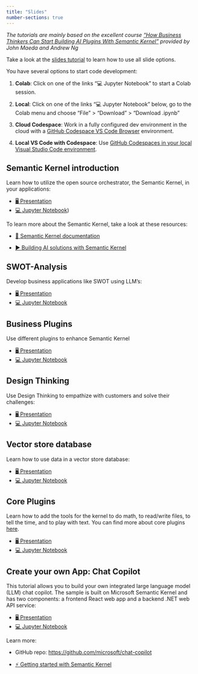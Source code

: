 ```yaml
---
title: "Slides"
number-sections: true
---
```


*The tutorials are mainly based on the excellent course ["How Business Thinkers Can Start Building AI Plugins With Semantic Kernel"](https://www.deeplearning.ai/short-courses/microsoft-semantic-kernel/) provided by John Maeda and Andrew Ng*



::: {.callout-note appearance="simple"}
Take a look at the [slides tutorial](https://kirenz.github.io/lab-toolkit/slides/slides.html#/title-slide) to learn how to use all slide options. 
:::

You have several options to start code development:

1. **Colab**: Click on one of the links "💻 Jupyter Notebook" to start a Colab session. 

2. **Local**: Click on one of the links "💻 Jupyter Notebook" below, go to the Colab menu and choose "File" > "Download" > "Download .ipynb"

3. **Cloud Codespace**: Work in a fully configured dev environment in the cloud with a [GitHub Codespace VS Code Browser](https://github.com/kirenz/lab-semantic-kernel/blob/main/README.md) environment.

4. **Local VS Code with Codespace**: Use [GitHub Codespaces in your local Visual Studio Code environment](https://docs.github.com/en/codespaces/developing-in-codespaces/using-github-codespaces-in-visual-studio-code).



## Semantic Kernel introduction

Learn how to utilize the open source orchestrator, the Semantic Kernel, in your applications:

::: {.callout-tip appearance="simple" icon=false}
- [🖥️ Presentation](slides/1_kernel.qmd)
- [💻 Jupyter Notebook](https://colab.research.google.com/github/kirenz/lab-semantic-kernel/blob/main/code/1_kernel.ipynb))
:::

To learn more about the Semantic Kernel, take a look at these resources:

- [📖 Semantic Kernel documentation](https://learn.microsoft.com/en-us/semantic-kernel/)

- [ ▶️ Building AI solutions with Semantic Kernel](https://build.microsoft.com/en-US/sessions/31e11443-70d3-4020-8c8c-0a654bccd233?source=sessions)

## SWOT-Analysis  

Develop business applications like SWOT using LLM’s:

::: {.callout-tip appearance="simple" icon=false}
- [🖥️ Presentation](slides/2_swot.qmd)
- [💻 Jupyter Notebook](https://colab.research.google.com/github/kirenz/lab-semantic-kernel/blob/main/code/2_swot.ipynb)
:::

## Business Plugins

Use different plugins to enhance Semantic Kernel

::: {.callout-tip appearance="simple" icon=false}
- [🖥️ Presentation](slides/3_business_plugins.qmd)
- [💻 Jupyter Notebook](https://colab.research.google.com/github/kirenz/lab-semantic-kernel/blob/main/code/3_business_plugins.ipynb)
:::


## Design Thinking

Use Design Thinking to empathize with customers and solve their challenges:

::: {.callout-tip appearance="simple" icon=false}
- [🖥️ Presentation](slides/4_design.qmd)
- [💻 Jupyter Notebook](https://colab.research.google.com/github/kirenz/lab-semantic-kernel/blob/main/code/4_design.ipynb)
:::

## Vector store database

Learn how to use data in a vector store database:

::: {.callout-tip appearance="simple" icon=false}
- [🖥️ Presentation](slides/5_database.qmd)
- [💻 Jupyter Notebook](https://colab.research.google.com/github/kirenz/lab-semantic-kernel/blob/main/code/5_database.ipynb)

:::


## Core Plugins

Learn how to add the tools for the kernel to do math, to read/write files, to tell the time, and to play with text. You can find more about core plugins [here](https://learn.microsoft.com/en-us/semantic-kernel/ai-orchestration/out-of-the-box-plugins?tabs=Csharp).


::: {.callout-tip appearance="simple" icon=false}
- [🖥️ Presentation](slides/6_core_plugins.qmd)
- [💻 Jupyter Notebook](https://colab.research.google.com/github/kirenz/lab-semantic-kernel/blob/main/code/6_core_plugins.ipynb)
:::


## Create your own App: Chat Copilot

This tutorial allows you to build your own integrated large language model (LLM) chat copilot. The sample is built on Microsoft Semantic Kernel and has two components: a frontend React web app and a backend .NET web API service:


::: {.callout-tip appearance="simple" icon=false}
- [🖥️ Presentation](slides/7_apps.qmd)
- [💻 Jupyter Notebook](https://colab.research.google.com/github/kirenz/lab-semantic-kernel/blob/main/code/7_apps.ipynb)
:::

Learn more:

- GitHub repo: <https://github.com/microsoft/chat-copilot> 

- [ ⚡️ Getting started with Semantic Kernel](https://github.com/microsoft/semantic-kernel/blob/main/python/README.md) 
